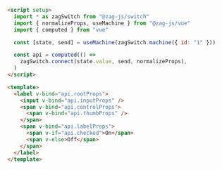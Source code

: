 ```html
<script setup>
  import * as zagSwitch from "@zag-js/switch"
  import { normalizeProps, useMachine } from "@zag-js/vue"
  import { computed } from "vue"

  const [state, send] = useMachine(zagSwitch.machine({ id: "1" }))

  const api = computed(() =>
    zagSwitch.connect(state.value, send, normalizeProps),
  )
</script>

<template>
  <label v-bind="api.rootProps">
    <input v-bind="api.inputProps" />
    <span v-bind="api.controlProps">
      <span v-bind="api.thumbProps" />
    </span>
    <span v-bind="api.labelProps">
      <span v-if="api.checked">On</span>
      <span v-else>Off</span>
    </span>
  </label>
</template>
```

